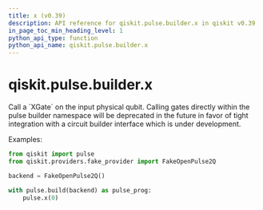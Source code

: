 ```yaml
---
title: x (v0.39)
description: API reference for qiskit.pulse.builder.x in qiskit v0.39
in_page_toc_min_heading_level: 1
python_api_type: function
python_api_name: qiskit.pulse.builder.x
---
```


<span id="qiskit-pulse-builder-x" />

# qiskit.pulse.builder.x

<Function id="qiskit.pulse.builder.x" isDedicatedPage={true} github="https://github.com/qiskit/qiskit/tree/stable/0.22/qiskit/pulse/builder.py" signature="x(qubit)">
  Call a `XGate` on the input physical qubit.

  <Admonition title="Note" type="note">
    Calling gates directly within the pulse builder namespace will be deprecated in the future in favor of tight integration with a circuit builder interface which is under development.
  </Admonition>

  Examples:

  ```python
  from qiskit import pulse
  from qiskit.providers.fake_provider import FakeOpenPulse2Q

  backend = FakeOpenPulse2Q()

  with pulse.build(backend) as pulse_prog:
      pulse.x(0)
  ```
</Function>

